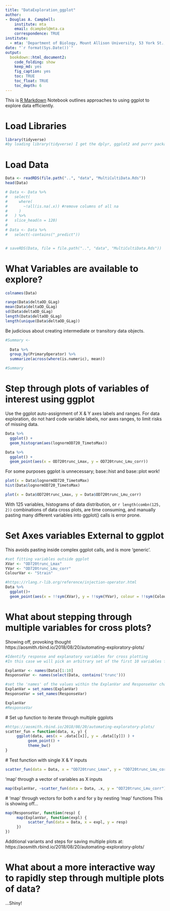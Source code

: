 ```yaml
---
title: "DataExploration_ggplot"
author:
- Douglas A. Campbell:
    institute: mta
    email: dcampbel@mta.ca
    correspondence: TRUE
institute:
  - mta: 'Department of Biology, Mount Allison University, 53 York St., Sackville NB, Canada, E4L 1C9.'
date: "`r format(Sys.Date())`"  
output:
  bookdown::html_document2:
    code_folding: show
    keep_md: yes
    fig_caption: yes
    toc: TRUE
    toc_float: TRUE
    toc_depth: 6
---
```


This is  [R Markdown](http://rmarkdown.rstudio.com) Notebook outlines approaches to using ggplot to explore data efficiently.

# Load Libraries
```r
library(tidyverse)
#by loading library(tidyverse) I get the dplyr, ggplot2 and purrr packages used in this tutorial
```

# Load Data
```r

Data <- readRDS(file.path("..", "data", "MultiCultiData.Rds"))
head(Data)

# Data <- Data %>%
#   select(
#     where(
#       ~!all(is.na(.x)) #remove columns of all na
#     )
#   ) %>%
#   slice_head(n = 120)
# 
# Data <- Data %>%
#   select(-contains("_predict"))


# saveRDS(Data, file = file.path("..", "data", "MultiCultiData.Rds"))

```

# What Variables are available to explore?
```r
colnames(Data)
```
```r
range(Data$deltaOD_GLag)
mean(Data$deltaOD_GLag)
sd(Data$deltaOD_GLag)
length(Data$deltaOD_GLag)
length(unique(Data$deltaOD_GLag))
```
Be judicious about creating intermediate or transitory data objects.
```r
#Summary <- 
  
  Data %>%
  group_by(PrimaryOperator) %>%
  summarize(across(where(is.numeric), mean))

#Summary
```

# Step through plots of variables of interest using ggplot
Use the ggplot auto-assignment of X & Y axes labels and ranges.
For data exploration, do not hard code variable labels, nor axes ranges, to limit risks of missing data.
```r
Data %>%
  ggplot() +
  geom_histogram(aes(lognormOD720_TimetoMax))

Data %>%
  ggplot() +
  geom_point(aes(x = OD720trunc_Lmax, y = OD720trunc_Lmu_corr))


```

For some purposes ggplot is unnecessary; base::hist and base::plot work!
```r
plot(x = Data$lognormOD720_TimetoMax)
hist(Data$lognormOD720_TimetoMax)

plot(x = Data$OD720trunc_Lmax, y = Data$OD720trunc_Lmu_corr)
```

With 125 variables,  histograms of data distribution, or `r length(combn(125, 2))` combinations of data cross plots, are time consuming, and manually pasting many different variables into ggplot() calls is error prone.

# Set Axes variables External to ggplot
This avoids pasting inside complex ggplot calls, and is more 'generic'.
```r

#set fitting variables outside ggplot
XVar <- "OD720trunc_Lmax"
YVar <- "OD720trunc_Lmu_corr"
ColourVar <- "Strain"

#https://rlang.r-lib.org/reference/injection-operator.html
Data %>%
  ggplot()+
  geom_point(aes(x = !!sym(XVar), y = !!sym(YVar), colour = !!sym(ColourVar)))

```

# What about stepping through multiple variables for cross plots?
  Showing off, provoking thought
  https://aosmith.rbind.io/2018/08/20/automating-exploratory-plots/
  
```r
#Identify response and explanatory variables for cross plotting
#In this case we will pick an arbitrary set of the first 10 variables for 'explanatory variables' and any variable that contains the string 'trunc' for 'response variables'.

ExplanVar <- names(Data)[1:10]
ResponseVar <- names(select(Data, contains('trunc')))

#set the 'names' of the values within the ExplanVar and ResponseVar character vectors; we 'name' each element of the vector with the element string itself
ExplanVar = set_names(ExplanVar)
ResponseVar = set_names(ResponseVar)

ExplanVar
#ResponseVar
```
  
  # Set up function to iterate through multiple ggplots
```r
#https://aosmith.rbind.io/2018/08/20/automating-exploratory-plots/
scatter_fun = function(data, x, y) {
     ggplot(data, aes(x = .data[[x]], y = .data[[y]]) ) +
          geom_point() +
          theme_bw()
}
```
  
  # Test function with single X & Y inputs
```r
scatter_fun(data = Data, x = "OD720trunc_Lmax", y = "OD720trunc_Lmu_corr")

```
  'map' through a vector of variables as X inputs
```r
map(ExplanVar, ~scatter_fun(data = Data, .x, y = "OD720trunc_Lmu_corr") )
```
  
  # 'map' through vectors for both x and for y by nesting 'map' functions
  This is showing off...
```r
map(ResponseVar, function(resp) {
     map(ExplanVar, function(expl) {
          scatter_fun(data = Data, x = expl, y = resp)
     })
})
```
  
  Additional variants and steps for saving multiple plots at:
  https://aosmith.rbind.io/2018/08/20/automating-exploratory-plots/
  
# What about a more interactive way to rapidly step through multiple plots of data?
  ...Shiny!